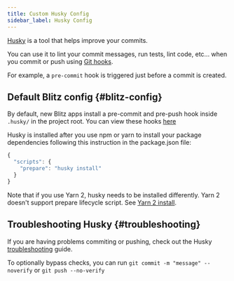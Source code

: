 ```yaml
---
title: Custom Husky Config
sidebar_label: Husky Config
---
```


[Husky](https://typicode.github.io/husky/#/) is a tool that helps improve
your commits.

You can use it to lint your commit messages, run tests, lint code, etc...
when you commit or push using
[Git hooks](https://git-scm.com/docs/githooks).

For example, a `pre-commit` hook is triggered just before a commit is
created.

## Default Blitz config {#blitz-config}

By default, new Blitz apps install a pre-commit and pre-push hook inside
`.husky/` in the project root. You can view these hooks
[here](https://github.com/blitz-js/blitz/tree/canary/packages/generator/templates/app/.husky)

Husky is installed after you use npm or yarn to install your package
dependencies following this instruction in the package.json file:

```js
{
  "scripts": {
    "prepare": "husky install"
  }
}
```

Note that if you use Yarn 2, husky needs to be installed differently. Yarn
2 doesn't support prepare lifecycle script. See
[Yarn 2 install](https://typicode.github.io/husky/#/?id=yarn-2).

## Troubleshooting Husky {#troubleshooting}

If you are having problems commiting or pushing, check out the Husky
[troubleshooting](https://typicode.github.io/husky/#/?id=troubleshoot)
guide.

To optionally bypass checks, you can run
`git commit -m "message" --noverify` or `git push --no-verify`
